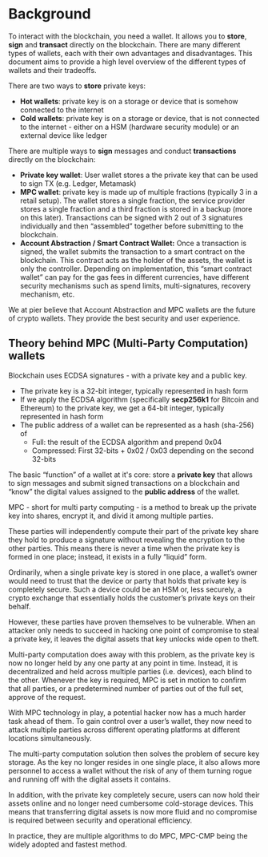 # Background

To interact with the blockchain, you need a wallet. It allows you to **store**, **sign** and **transact** directly on the blockchain. There are many different types of wallets, each with their own advantages and disadvantages. This document aims to provide a high level overview of the different types of wallets and their tradeoffs.

There are two ways to **store** private keys:

- **Hot wallets**: private key is on a storage or device that is somehow connected to the internet
- **Cold wallets**: private key is on a storage or device, that is not connected to the internet - either on a HSM (hardware security module) or an external device like ledger

There are multiple ways to **sign** messages and conduct **transactions** directly on the blockchain:

- **Private key wallet**: User wallet stores a the private key that can be used to sign TX (e.g. Ledger, Metamask)
- **MPC wallet**: private key is made up of multiple fractions (typically 3 in a retail setup). The wallet stores a single fraction, the service provider stores a single fraction and a third fraction is stored in a backup (more on this later). Transactions can be signed with 2 out of 3 signatures individually and then “assembled” together before submitting to the blockchain.
- **Account Abstraction / Smart Contract Wallet:** Once a transaction is signed, the wallet submits the transaction to a smart contract on the blockchain. This contract acts as the holder of the assets, the wallet is only the controller. Depending on implementation, this “smart contract wallet” can pay for the gas fees in different currencies, have different security mechanisms such as spend limits, multi-signatures, recovery mechanism, etc.

We at pier believe that Account Abstraction and MPC wallets are the future of crypto wallets. They provide the best security and user experience.

## Theory behind MPC (Multi-Party Computation) wallets

Blockchain uses ECDSA signatures - with a private key and a public key.

- The private key is a 32-bit integer, typically represented in hash form
- If we apply the ECDSA algorithm (specifically **secp256k1** for Bitcoin and Ethereum) to the private key, we get a 64-bit integer, typically represented in hash form
- The public address of a wallet can be represented as a hash (sha-256) of
  - Full: the result of the ECDSA algorithm and prepend 0x04
  - Compressed: First 32-bits + 0x02 / 0x03 depending on the second 32-bits

The basic “function” of a wallet at it's core: store a **private key** that allows to sign messages and submit signed transactions on a blockchain and “know” the digital values assigned to the **public address** of the wallet.

MPC - short for multi party computing - is a method to break up the private key into shares, encrypt it, and divid it among multiple parties.

These parties will independently compute their part of the private key share they hold to produce a signature without revealing the encryption to the other parties. This means there is never a time when the private key is formed in one place; instead, it exists in a fully “liquid” form.

Ordinarily, when a single private key is stored in one place, a wallet’s owner would need to trust that the device or party that holds that private key is completely secure. Such a device could be an HSM or, less securely, a crypto exchange that essentially holds the customer’s private keys on their behalf.

However, these parties have proven themselves to be vulnerable. When an attacker only needs to succeed in hacking one point of compromise to steal a private key, it leaves the digital assets that key unlocks wide open to theft.

Multi-party computation does away with this problem, as the private key is now no longer held by any one party at any point in time. Instead, it is decentralized and held across multiple parties (i.e. devices), each blind to the other. Whenever the key is required, MPC is set in motion to confirm that all parties, or a predetermined number of parties out of the full set, approve of the request.

With MPC technology in play, a potential hacker now has a much harder task ahead of them. To gain control over a user’s wallet, they now need to attack multiple parties across different operating platforms at different locations simultaneously.

The multi-party computation solution then solves the problem of secure key storage. As the key no longer resides in one single place, it also allows more personnel to access a wallet without the risk of any of them turning rogue and running off with the digital assets it contains.

In addition, with the private key completely secure, users can now hold their assets online and no longer need cumbersome cold-storage devices. This means that transferring digital assets is now more fluid and no compromise is required between security and operational efficiency.

In practice, they are multiple algorithms to do MPC, MPC-CMP being the widely adopted and fastest method.
